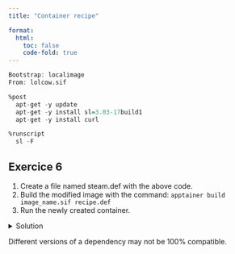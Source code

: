```yaml
---
title: "Container recipe"

format: 
  html:
    toc: false
    code-fold: true
---
```


``` r
Bootstrap: localimage
From: lolcow.sif

%post
  apt-get -y update
  apt-get -y install sl=3.03-17build1
  apt-get -y install curl

%runscript
  sl -F
```

::: {.callout-note icon="false"}
## Exercice 6

1.  Create a file named steam.def with the above code.
2.  Build the modified image with the command: `apptainer build image_name.sif recipe.def`
3.  Run the newly created container.

<details>

<summary>Solution</summary>

``` bash
  vim steam.def
  apptainer build steam.sif steam.def
  singularity run steam.sif
```

</details>
:::

::: {.callout-tip title="Importance of version reference"}
Different versions of a dependency may not be 100% compatible.
:::

<a target="_blank" href="https://apptainer.org/docs/user/1.0/index.html">
